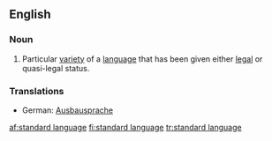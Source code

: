 ==English==
{{wikipedia}}

===Noun===
{{en-noun|sg=[[standard]] [[language]]}}

# Particular [[variety]] of a [[language]] that has been given either [[legal]] or quasi-legal status.

===Translations===
* German: [[Ausbausprache]] {{f}}

[[af:standard language]]
[[fi:standard language]]
[[tr:standard language]]